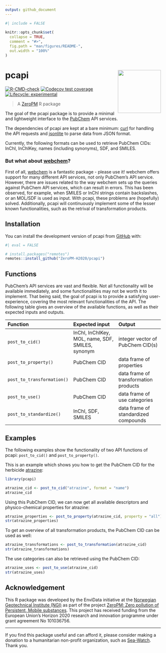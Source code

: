 ```yaml
---
output: github_document
---
```


<!-- README.md is generated from README.Rmd. Please edit that file -->

```r
#| include = FALSE
 
knitr::opts_chunk$set(
  collapse = TRUE,
  comment = "#>",
  fig.path = "man/figures/README-",
  out.width = "100%"
)
```

# pcapi <img src="man/figures/logo.svg" align="right" height="139" />

<!-- badges: start -->
[![R-CMD-check](https://github.com/RaoulWolf/pcapi/workflows/R-CMD-check/badge.svg)](https://github.com/RaoulWolf/pcapi/actions)
[![Codecov test coverage](https://codecov.io/gh/RaoulWolf/pcapi/branch/master/graph/badge.svg)](https://app.codecov.io/gh/RaoulWolf/pcapi?branch=master)
[![Lifecycle: experimental](https://img.shields.io/badge/lifecycle-experimental-orange.svg)](https://lifecycle.r-lib.org/articles/stages.html#experimental)
<!-- badges: end -->

> A [ZeroPM](https://zeropm.eu/) R package

The goal of the pcapi package is to provide a minimal and lightweight 
interface to the [PubChem](https://pubchem.ncbi.nlm.nih.gov/) API services. 

The dependencies of pcapi are kept at a bare minimum: 
[curl](https://cran.r-project.org/web/packages/curl/index.html) for handling 
the API requests and 
[jsonlite](https://cran.r-project.org/web/packages/jsonlite/index.html) to 
parse data from JSON format.

Currently, the following formats can be used to retrieve PubChem 
CIDs: InChI, InChIKey, names (including synonyms), SDF, and SMILES. 

### But what about [webchem](https://docs.ropensci.org/webchem/)?

First of all, [webchem](https://docs.ropensci.org/webchem/) is a fantastic 
package - please use it! webchem offers support for many different API 
services, not only PubChem's API service. However, there are issues related to 
the way webchem sets up the queries against PubChem API services, which can 
result in errors. This has been observed, for example, when SMILES or InChI 
strings contain backslashes, or an MOL/SDF is used as input. With pcapi, these 
problems are (hopefully) solved. Additionally, pcapi will continuously 
implement some of the lesser known functionalities, such as the retrival of 
transformation products. 

## Installation

You can install the development version of pcapi from 
[GitHub](https://github.com/) with:

```r
#| eval = FALSE

# install.packages("remotes")
remotes::install_github("ZeroPM-H2020/pcapi")
```

## Functions

PubChem's API services are vast and flexible. Not all functionality will be 
available immediately, and some functionalities may not be worth it to 
implement. That being said, the goal of pcapi is to provide a satisfying 
user-experience, covering the most relevant functionalities of the API. The 
following table gives an overview of the available functions, as well as their 
expected inputs and outputs. 

| Function                   | Expected input                                   | Output                                |
|:-------------------------- |:------------------------------------------------ |:------------------------------------- |
| `post_to_cid()`            | InChI, InChIKey, MOL, name, SDF, SMILES, synonym | integer vector of PubChem CID(s)      |
| `post_to_property()`       | PubChem CID                                      | data frame of properties              |
| `post_to_transformation()` | PubChem CID                                      | data frame of transformation products |
| `post_to_use()`            | PubChem CID                                      | data frame of use categories          |
| `post_to_standardize()`    | InChI, SDF, SMILES                               | data frame of standardized compounds  |

## Examples

The following examples show the functionality of two API functions of
pcapi: `post_to_cid()` and `post_to_property()`.

This is an example which shows you how to get the PubChem CID for the herbicide 
[atrazine](https://en.wikipedia.org/wiki/Atrazine):

```r
library(pcapi)

atrazine_cid <- post_to_cid("atrazine", format = "name")
atrazine_cid
```

Using this PubChem CID, we can now get all available descriptors and 
physico-chemical properties for atrazine: 

```r
atrazine_properties <- post_to_property(atrazine_cid, property = "all")
str(atrazine_properties)
```

To get an overview of all transformation products, the PubChem CID can be used 
as well:

```r
atrazine_transformations <- post_to_transformation(atrazine_cid)
str(atrazine_transformations)
```

The use categories can also be retrieved using the PubChem CID:

```r
atrazine_uses <- post_to_use(atrazine_cid)
str(atrazine_uses)
```


## Acknowledgement

This R package was developed by the EnviData initiative at the 
[Norwegian Geotechnical Institute (NGI)](https://www.ngi.no/eng) as part of the 
project 
[ZeroPM: Zero pollution of Persistent, Mobile substances](https://zeropm.eu/). 
This project has received funding from the European Union's Horizon 2020 
research and innovation programme under grant agreement No 101036756.

---

If you find this package useful and can afford it, please consider making a 
donation to a humanitarian non-profit organization, such as 
[Sea-Watch](https://sea-watch.org/en/). Thank you. 
